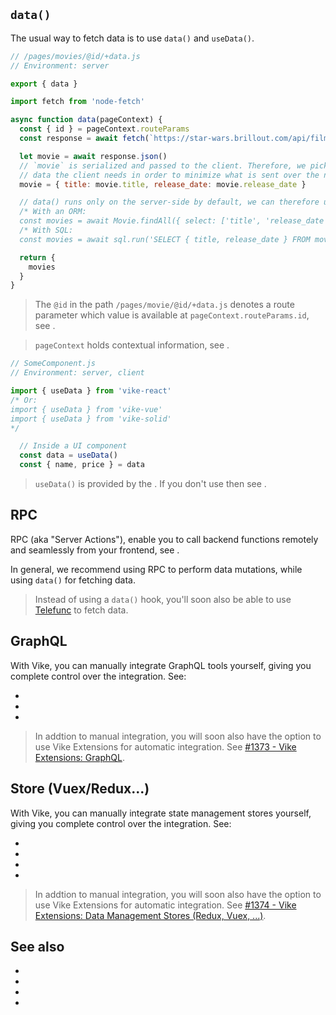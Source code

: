 

## `data()`

The usual way to fetch data is to use <Link href="/data">`data()`</Link> and <Link href="/useData">`useData()`</Link>.

```js
// /pages/movies/@id/+data.js
// Environment: server

export { data }

import fetch from 'node-fetch'

async function data(pageContext) {
  const { id } = pageContext.routeParams
  const response = await fetch(`https://star-wars.brillout.com/api/films/${id}.json`)

  let movie = await response.json()
  // `movie` is serialized and passed to the client. Therefore, we pick only the
  // data the client needs in order to minimize what is sent over the network.
  movie = { title: movie.title, release_date: movie.release_date }

  // data() runs only on the server-side by default, we can therefore use ORM/SQL queries.
  /* With an ORM:
  const movies = await Movie.findAll({ select: ['title', 'release_date'] }) */
  /* With SQL:
  const movies = await sql.run('SELECT { title, release_date } FROM movies;') */

  return {
    movies
  }
}
```

> The `@id` in the path `/pages/movie/@id/+data.js` denotes a route parameter which value is available at `pageContext.routeParams.id`, see <Link href="/routing" />.

> `pageContext` holds contextual information, see <Link href="/data#pagecontext" doNotInferSectionTitle/>.

```js
// SomeComponent.js
// Environment: server, client

import { useData } from 'vike-react'
/* Or:
import { useData } from 'vike-vue'
import { useData } from 'vike-solid'
*/

  // Inside a UI component
  const data = useData()
  const { name, price } = data
```

> `useData()` is provided by the <UiFrameworkVikeExtension />. If you don't use <UiFrameworkVikeExtensionNames /> then see <Link href="/data#without-vike-extension" doNotInferSectionTitle />.


## RPC

RPC (aka "Server Actions"), enable you to call backend functions remotely and seamlessly from your frontend, see <Link href="/RPC" />.

In general, we recommend using RPC to perform data mutations, while using `data()` for fetching data.

> Instead of using a `data()` hook, you'll soon also be able to use [Telefunc](https://telefunc.com) to fetch data.


## GraphQL

With Vike, you can manually integrate GraphQL tools yourself, giving you complete control over the integration. See:

- <Link href="/apollo-graphql" />
- <Link href="/relay" />
- <Link href="/urql" />

> In addtion to manual integration, you will soon also have the option to use Vike Extensions for automatic integration. See [#1373 - Vike Extensions: GraphQL](https://github.com/vikejs/vike/issues/1373).


## Store (Vuex/Redux...)

With Vike, you can manually integrate state management stores yourself, giving you complete control over the integration. See:

- <Link href="/redux" />
- <Link href="/vuex" />
- <Link href="/pinia" />
- <Link href="/pullstate" />

> In addtion to manual integration, you will soon also have the option to use Vike Extensions for automatic integration. See [#1374 - Vike Extensions: Data Management Stores (Redux, Vuex, ...)](https://github.com/vikejs/vike/issues/1374).


## See also

- <Link href="/data" />
- <Link href="/useData" />
- <Link href="/api-routes" />
- <Link href="/RPC" />
